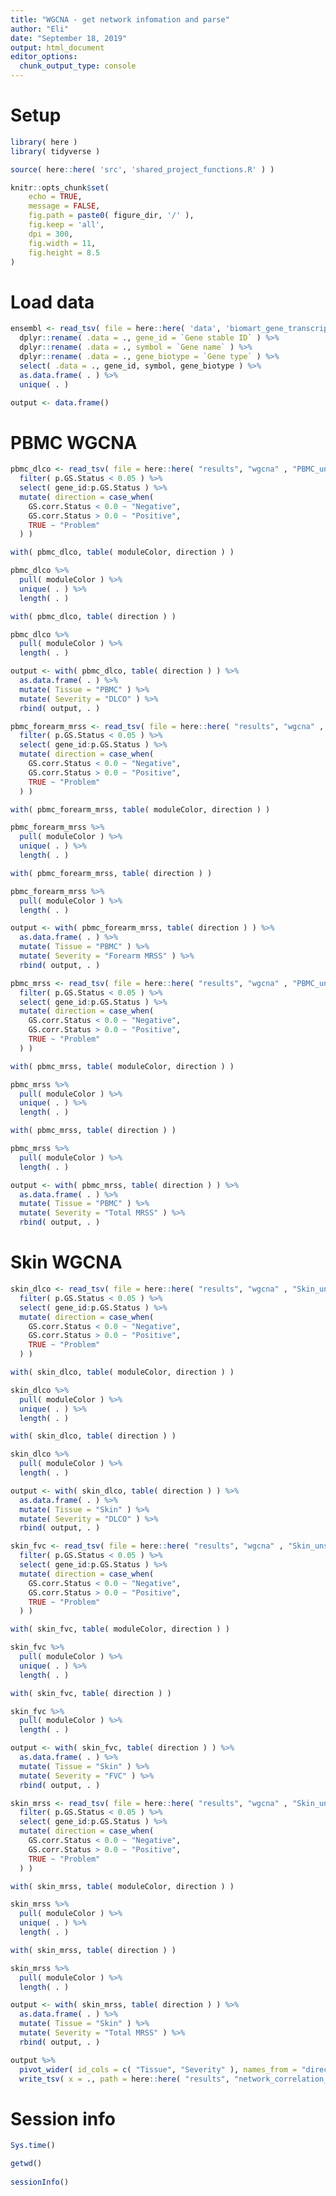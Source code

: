 ```yaml
---
title: "WGCNA - get network infomation and parse"
author: "Eli"
date: "September 18, 2019"
output: html_document
editor_options: 
  chunk_output_type: console
---
```


# Setup
```r
library( here )
library( tidyverse )
```

```r
source( here::here( 'src', 'shared_project_functions.R' ) )
```

```r
knitr::opts_chunk$set(
	echo = TRUE,
	message = FALSE,
	fig.path = paste0( figure_dir, '/' ),
	fig.keep = 'all',
	dpi = 300,
	fig.width = 11,
	fig.height = 8.5
)
```

# Load data
```r
ensembl <- read_tsv( file = here::here( 'data', 'biomart_gene_transcript_map.txt.gz' ), col_names = TRUE ) %>%
  dplyr::rename( .data = ., gene_id = `Gene stable ID` ) %>%
  dplyr::rename( .data = ., symbol = `Gene name` ) %>%
  dplyr::rename( .data = ., gene_biotype = `Gene type` ) %>%
  select( .data = ., gene_id, symbol, gene_biotype ) %>%
  as.data.frame( . ) %>%
  unique( . )
```

```r
output <- data.frame()
```

# PBMC WGCNA
```r
pbmc_dlco <- read_tsv( file = here::here( "results", "wgcna" , "PBMC_unspliced_WGCNA_table_DLCO_perc_pred.tsv" ) ) %>%
  filter( p.GS.Status < 0.05 ) %>%
  select( gene_id:p.GS.Status ) %>%
  mutate( direction = case_when(
    GS.corr.Status < 0.0 ~ "Negative",
    GS.corr.Status > 0.0 ~ "Positive",
    TRUE ~ "Problem"
  ) )

with( pbmc_dlco, table( moduleColor, direction ) )

pbmc_dlco %>%
  pull( moduleColor ) %>%
  unique( . ) %>%
  length( . )

with( pbmc_dlco, table( direction ) )

pbmc_dlco %>%
  pull( moduleColor ) %>%
  length( . )

output <- with( pbmc_dlco, table( direction ) ) %>%
  as.data.frame( . ) %>%
  mutate( Tissue = "PBMC" ) %>%
  mutate( Severity = "DLCO" ) %>%
  rbind( output, . )
```

```r
pbmc_forearm_mrss <- read_tsv( file = here::here( "results", "wgcna" , "PBMC_unspliced_WGCNA_table_Forearm_MRSS.tsv" ) ) %>%
  filter( p.GS.Status < 0.05 ) %>%
  select( gene_id:p.GS.Status ) %>%
  mutate( direction = case_when(
    GS.corr.Status < 0.0 ~ "Negative",
    GS.corr.Status > 0.0 ~ "Positive",
    TRUE ~ "Problem"
  ) )

with( pbmc_forearm_mrss, table( moduleColor, direction ) )

pbmc_forearm_mrss %>%
  pull( moduleColor ) %>%
  unique( . ) %>%
  length( . )

with( pbmc_forearm_mrss, table( direction ) )

pbmc_forearm_mrss %>%
  pull( moduleColor ) %>%
  length( . )

output <- with( pbmc_forearm_mrss, table( direction ) ) %>%
  as.data.frame( . ) %>%
  mutate( Tissue = "PBMC" ) %>%
  mutate( Severity = "Forearm MRSS" ) %>%
  rbind( output, . )
```

```r
pbmc_mrss <- read_tsv( file = here::here( "results", "wgcna" , "PBMC_unspliced_WGCNA_table_MRSS.tsv" ) ) %>%
  filter( p.GS.Status < 0.05 ) %>%
  select( gene_id:p.GS.Status ) %>%
  mutate( direction = case_when(
    GS.corr.Status < 0.0 ~ "Negative",
    GS.corr.Status > 0.0 ~ "Positive",
    TRUE ~ "Problem"
  ) )

with( pbmc_mrss, table( moduleColor, direction ) )

pbmc_mrss %>%
  pull( moduleColor ) %>%
  unique( . ) %>%
  length( . )

with( pbmc_mrss, table( direction ) )

pbmc_mrss %>%
  pull( moduleColor ) %>%
  length( . )

output <- with( pbmc_mrss, table( direction ) ) %>%
  as.data.frame( . ) %>%
  mutate( Tissue = "PBMC" ) %>%
  mutate( Severity = "Total MRSS" ) %>%
  rbind( output, . )
```

# Skin WGCNA
```r
skin_dlco <- read_tsv( file = here::here( "results", "wgcna" , "Skin_unspliced_WGCNA_table_DLCO_perc_pred.tsv" ) ) %>%
  filter( p.GS.Status < 0.05 ) %>%
  select( gene_id:p.GS.Status ) %>%
  mutate( direction = case_when(
    GS.corr.Status < 0.0 ~ "Negative",
    GS.corr.Status > 0.0 ~ "Positive",
    TRUE ~ "Problem"
  ) )

with( skin_dlco, table( moduleColor, direction ) )

skin_dlco %>%
  pull( moduleColor ) %>%
  unique( . ) %>%
  length( . )

with( skin_dlco, table( direction ) )

skin_dlco %>%
  pull( moduleColor ) %>%
  length( . )

output <- with( skin_dlco, table( direction ) ) %>%
  as.data.frame( . ) %>%
  mutate( Tissue = "Skin" ) %>%
  mutate( Severity = "DLCO" ) %>%
  rbind( output, . )
```

```r
skin_fvc <- read_tsv( file = here::here( "results", "wgcna" , "Skin_unspliced_WGCNA_table_FVC_perc_pred.tsv" ) ) %>%
  filter( p.GS.Status < 0.05 ) %>%
  select( gene_id:p.GS.Status ) %>%
  mutate( direction = case_when(
    GS.corr.Status < 0.0 ~ "Negative",
    GS.corr.Status > 0.0 ~ "Positive",
    TRUE ~ "Problem"
  ) )

with( skin_fvc, table( moduleColor, direction ) )

skin_fvc %>%
  pull( moduleColor ) %>%
  unique( . ) %>%
  length( . )

with( skin_fvc, table( direction ) )

skin_fvc %>%
  pull( moduleColor ) %>%
  length( . )

output <- with( skin_fvc, table( direction ) ) %>%
  as.data.frame( . ) %>%
  mutate( Tissue = "Skin" ) %>%
  mutate( Severity = "FVC" ) %>%
  rbind( output, . )
```

```r
skin_mrss <- read_tsv( file = here::here( "results", "wgcna" , "Skin_unspliced_WGCNA_table_MRSS.tsv" ) ) %>%
  filter( p.GS.Status < 0.05 ) %>%
  select( gene_id:p.GS.Status ) %>%
  mutate( direction = case_when(
    GS.corr.Status < 0.0 ~ "Negative",
    GS.corr.Status > 0.0 ~ "Positive",
    TRUE ~ "Problem"
  ) )

with( skin_mrss, table( moduleColor, direction ) )

skin_mrss %>%
  pull( moduleColor ) %>%
  unique( . ) %>%
  length( . )

with( skin_mrss, table( direction ) )

skin_mrss %>%
  pull( moduleColor ) %>%
  length( . )

output <- with( skin_mrss, table( direction ) ) %>%
  as.data.frame( . ) %>%
  mutate( Tissue = "Skin" ) %>%
  mutate( Severity = "Total MRSS" ) %>%
  rbind( output, . )
```

```r
output %>%
  pivot_wider( id_cols = c( "Tissue", "Severity" ), names_from = "direction", values_from = "Freq" ) %>%
  write_tsv( x = ., path = here::here( "results", "network_correlation_summary.tsv" ) )
```

# Session info
```r
Sys.time()

getwd()
  
sessionInfo()
```

